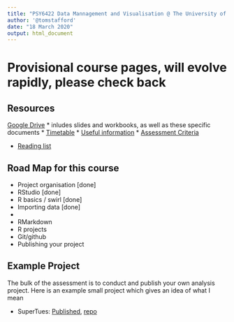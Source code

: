 ```yaml
---
title: "PSY6422 Data Mannagement and Visualisation @ The University of Sheffield"
author: '@tomstafford'
date: "18 March 2020"
output: html_document
---
```


# Provisional course pages, will evolve rapidly, please check back

## Resources

[Google Drive](https://drive.google.com/drive/folders/1tuaTS6RPYOXh-XByRffFS1FDzbvvFs_w)
 * inludes slides and workbooks, as well as these specific documents
 * [Timetable](https://docs.google.com/spreadsheets/d/1fyvjYhai6nIaOUymkUrlGIXL89cG76lI8bLXirPbaOw/edit?usp=drivesdk)
 * [Useful information](https://docs.google.com/document/d/1kEDLaELoFyRBCsQLkZZP1PNbNaw2uUM6AAQhd42ExwQ/edit?usp=drivesdk)
 * [Assessment Criteria](https://docs.google.com/spreadsheets/d/1DS91tnTtC8qPQHchAbzkOK57vvsSLIQc9FN3nPp9bQY/edit?usp=drivesdk)

 * [Reading list](readinglist.html)

## Road Map for this course

 * Project organisation [done]
 * RStudio [done]
 * R basics / swirl [done]
 * Importing data [done]
 *
 * RMarkdown
 * R projects
 * Git/github
 * Publishing your project


## Example Project

The bulk of the assessment is to conduct and publish your own analysis project. Here is an example small project which gives an idea of what I mean

  * SuperTues: [Published](https://tomstafford.github.io/supertues/), [repo](https://github.com/tomstafford/supertues)
